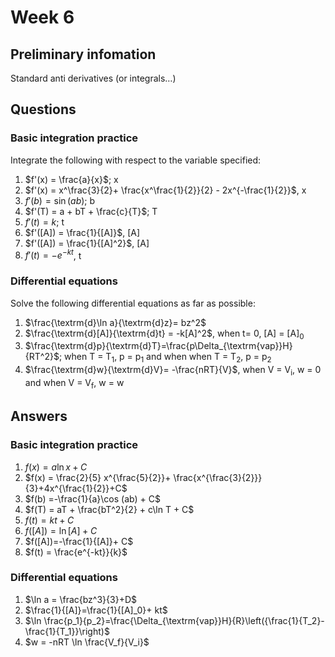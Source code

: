 # Week 6 {#ch:Workshop6}

## Preliminary infomation {#sec:Prelim6}

Standard anti derivatives (or integrals...)

\begin{equation*}
\begin{array}{cccc}
f^{\prime}(x) \equiv y & & f(x) \equiv \int y ~\textrm{d}x & \textrm{Conditions}\\
  \hline
  \hline
A & & x + C \\ 
Ax^n & & \dfrac{A}{n+1}x^{n+1}+ C & x \neq -1\\ 
\dfrac{A}{x} \equiv A x^{-1} & &  A \ln x + C\\  
\dfrac{A}{Bx+ d} & & \dfrac{A}{B} \ln(Bx + d) +C\\ 
e^{Ax} & &\frac{1}{A} e^{Ax} + C\\
A^x && \frac{A^x}{\ln A} +C\\
A \ln x & & A \left( x \ln x - x \right)+ C\\

\sin Ax & &-\frac{1}{A}\cos Ax + C\\ 
\cos Ax & &\frac{1}{A}\sin Ax + C\\
\tan Ax & &-\frac{1}{A}\ln(\cos Ax) + C \equiv \frac{1}{A}\ln(\sec Ax) + C & -\frac{\pi}{2} < x < \frac{\pi}{2}\\

\frac{A}{x^2 + B^2} && \frac{A}{B}\tan^{-1}\left(\frac{x}{B}\right) + C &B>0\\
Ax^2 e^{Bx} && A\left(\frac{x^2}{B} - \frac{2x}{B^2} + \frac{2}{B^3} \right)e^{Bx} +C\\

v(x) \frac{\textrm{d}u(x)}{\textrm{d}x} && u(x)v(x) - \int u(x)\frac{\textrm{d}v(x)}{\textrm{d}x} +C & \textrm{Integration by Parts}\\

Au + Bv & &A\dfrac{\textrm{d}u}{\textrm{d}x} + B\dfrac{\textrm{d}v}{\textrm{d}x} \\
\end{array}
\end{equation*}


## Questions {#sec:Questions6}

### Basic integration practice

Integrate the following with respect to the variable specified:

1. $f'(x) = \frac{a}{x}$; x
1. $f'(x) = x^\frac{3}{2}+ \frac{x^\frac{1}{2}}{2} - 2x^{-\frac{1}{2}}$, x
1. $f'(b) = \sin (ab)$; b
1. $f'(T) = a + bT + \frac{c}{T}$; T
1. $f'(t) = k$; t
1. $f'([A]) = \frac{1}{[A]}$, [A]
1. $f'([A]) = \frac{1}{[A]^2}$, [A]
1. $f'(t) = -e^{-kt}$, t

### Differential equations

Solve the following differential equations as far as possible:

1. $\frac{\textrm{d}\ln a}{\textrm{d}z}= bz^2$
1. $\frac{\textrm{d}[A]}{\textrm{d}t} = -k[A]^2$, when t= 0, [A] = [A]~0~
1. $\frac{\textrm{d}p}{\textrm{d}T}=\frac{p\Delta_{\textrm{vap}}H}{RT^2}$; when T = T~1~, p = p~1~ and when when T = T~2~, p = p~2~
1. $\frac{\textrm{d}w}{\textrm{d}V}= -\frac{nRT}{V}$, when V = V~i~, w = 0 and when V = V~f~, w = w

## Answers {#sec:Answers6}

### Basic integration practice

1. $f (x) = a \ln x + C$
1. $f(x) = \frac{2}{5} x^{\frac{5}{2}}+ \frac{x^{\frac{3}{2}}}{3}+4x^{\frac{1}{2}}+C$
1. $f(b) =-\frac{1}{a}\cos (ab) + C$
1. $f(T) = aT + \frac{bT^2}{2} + c\ln T + C$
1. $f(t) = kt +C$
1. $f([A])= \ln [A] + C$
1. $f([A])=-\frac{1}{[A]}+ C$ 
1. $f(t) = \frac{e^{-kt}}{k}$

### Differential equations

1. $\ln a = \frac{bz^3}{3}+D$
1. $\frac{1}{[A]}=\frac{1}{[A]_0}+ kt$
1. $\ln \frac{p_1}{p_2}=\frac{\Delta_{\textrm{vap}}H}{R}\left({\frac{1}{T_2}-\frac{1}{T_1}}\right)$
1. $w = -nRT \ln \frac{V_f}{V_i}$
